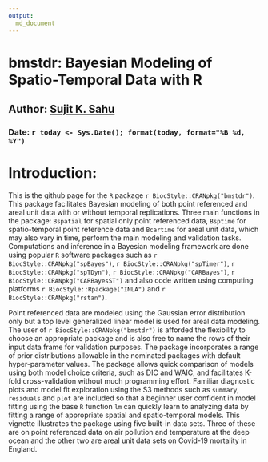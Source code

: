 ```yaml
---
output: 
  md_document
---
```

# bmstdr: Bayesian Modeling of Spatio-Temporal Data with R 
## Author: <a href="https://www.sujitsahu.com/">Sujit K. Sahu </a>
### Date: `r today <- Sys.Date(); format(today, format="%B %d,  %Y")`
# Introduction: 

 This is the github page for the `R` package `r BiocStyle::CRANpkg("bmstdr")`. This package facilitates Bayesian modeling of both point referenced and areal unit data with or without temporal replications. Three main functions in the package: `Bspatial` for spatial only point referenced data,   `Bsptime` for spatio-temporal point reference data  and `Bcartime` for  areal unit data,  which may also vary in time,  perform the main modeling and validation tasks. Computations and inference in a Bayesian modeling framework   are done using popular `R` software packages such as `r BiocStyle::CRANpkg("spBayes")`, `r BiocStyle::CRANpkg("spTimer")`,  `r BiocStyle::CRANpkg("spTDyn")`, `r BiocStyle::CRANpkg("CARBayes")`, `r BiocStyle::CRANpkg("CARBayesST")` and also code written using computing platforms  `r BiocStyle::Rpackage("INLA")` and `r BiocStyle::CRANpkg("rstan")`. 
 
 <p> 
 
  Point referenced data are modeled using the Gaussian error distribution only but a top level  generalized linear model is used for areal data modeling. The user of `r BiocStyle::CRANpkg("bmstdr")` is afforded the flexibility to choose an appropriate package and is also free to name the rows of their input data frame for validation  purposes. The package  incorporates a range of prior distributions allowable in the nominated  packages with default hyper-parameter values.   The package allows quick comparison of models using both model choice criteria,  such as DIC  and WAIC,  and facilitates K-fold cross-validation without much programming effort. Familiar diagnostic plots and model fit exploration using the S3 methods such as  `summary`, `residuals` and `plot` are included so that a beginner user  confident in model fitting using the base `R` function  `lm` can quickly learn to analyzing data by fitting  a range of appropriate spatial and spatio-temporal models.  This vignette illustrates the package using five built-in data sets.  Three of these are on point referenced data on air pollution and temperature at the deep ocean and the other two are areal unit data sets on Covid-19 mortality in England. 